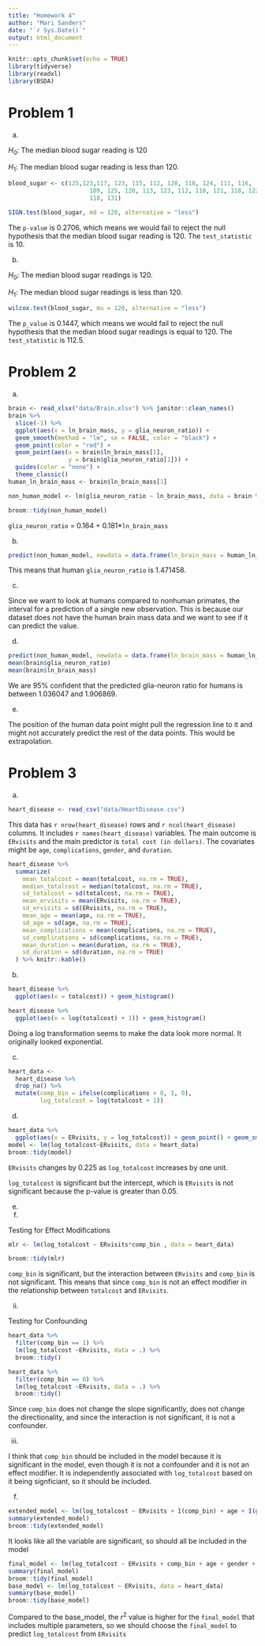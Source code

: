 ```yaml
---
title: "Homework 4"
author: "Mari Sanders"
date: "`r Sys.Date()`"
output: html_document
---
```


```r
knitr::opts_chunk$set(echo = TRUE)
library(tidyverse)
library(readxl)
library(BSDA)
```

# Problem 1 

a) 

$H_0:$ The median blood sugar reading is 120

$H_1:$ The median blood sugar reading is less than 120. 

```r
blood_sugar <- c(125,123,117, 123, 115, 112, 128, 118, 124, 111, 116, 
                       109, 125, 120, 113, 123, 112, 118, 121, 118, 122, 115,105, 
                       118, 131)

SIGN.test(blood_sugar, md = 120, alternative = "less")

```

The `p-value` is 0.2706, which means we would fail to reject the null hypothesis that the median blood sugar reading is 120. The `test_statistic` is 10. 

b)

$H_0:$ The median blood sugar readings is 120. 

$H_1:$ The median blood sugar readings is less than 120. 

```r
wilcox.test(blood_sugar, mu = 120, alternative = "less")
```

The `p_value` is 0.1447, which means we would fail to reject the null hypothesis that the median blood sugar readings is equal to 120. The `test_statistic` is 112.5. 

# Problem 2 

a) 

```r
brain <- read_xlsx("data/Brain.xlsx") %>% janitor::clean_names() 
brain %>% 
  slice(-1) %>% 
  ggplot(aes(x = ln_brain_mass, y = glia_neuron_ratio)) +
  geom_smooth(method = "lm", se = FALSE, color = "black") +
  geom_point(color = "red") +
  geom_point(aes(x = brain$ln_brain_mass[1], 
                 y = brain$glia_neuron_ratio[1])) +
  guides(color = "none") +
  theme_classic()
human_ln_brain_mass <- brain$ln_brain_mass[1]

non_human_model <- lm(glia_neuron_ratio ~ ln_brain_mass, data = brain %>% slice(-1))

broom::tidy(non_human_model)

```

`glia_neuron_ratio` = 0.164 + 0.181*`ln_brain_mass`

b) 

```r
predict(non_human_model, newdata = data.frame(ln_brain_mass = human_ln_brain_mass))
```

This means that human `glia_neuron_ratio` is 1.471458. 


c) 

Since we want to look at humans compared to nonhuman primates, the interval for a prediction of a single new observation. This is because our dataset does not have the human brain mass data and we want to see if it can predict the value. 

d) 

```r
predict(non_human_model, newdata = data.frame(ln_brain_mass = human_ln_brain_mass), interval = "prediction", level = 0.95)
mean(brain$glia_neuron_ratio)
mean(brain$ln_brain_mass)
```

We are 95% confident that the predicted glia-neuron ratio for humans is between 1.036047 and 1.906869. 

e) 

The position of the human data point might pull the regression line to it and might not accurately predict the rest of the data points. This would be extrapolation. 

# Problem 3 

a) 

```r
heart_disease <- read_csv("data/HeartDisease.csv") 
```

This data has `r nrow(heart_disease)` rows and `r ncol(heart_disease)` columns. It includes `r names(heart_disease)` variables. The main outcome is `ERvisits` and the main predictor is `total cost (in dollars)`. The covariates might be `age`, `complications`, `gender`, and `duration`.

```r
heart_disease %>% 
  summarize(
    mean_totalcost = mean(totalcost, na.rm = TRUE),
    median_totalcost = median(totalcost, na.rm = TRUE),
    sd_totalcost = sd(totalcost, na.rm = TRUE),
    mean_ervisits = mean(ERvisits, na.rm = TRUE),
    sd_ervisits = sd(ERvisits, na.rm = TRUE),
    mean_age = mean(age, na.rm = TRUE),
    sd_age = sd(age, na.rm = TRUE),
    mean_complications = mean(complications, na.rm = TRUE),
    sd_complications = sd(complications, na.rm = TRUE),
    mean_duration = mean(duration, na.rm = TRUE),
    sd_duration = sd(duration, na.rm = TRUE)
  ) %>% knitr::kable()
```

b) 

```r
heart_disease %>% 
  ggplot(aes(x = totalcost)) + geom_histogram()

heart_disease %>% 
  ggplot(aes(x = log(totalcost) + 1)) + geom_histogram()

```

Doing a log transformation seems to make the data look more normal. It originally looked exponential. 

c) 

```r
heart_data <- 
  heart_disease %>% 
  drop_na() %>% 
  mutate(comp_bin = ifelse(complications > 0, 1, 0), 
         log_totalcost = log(totalcost + 1))
```

d) 

```r
heart_data %>% 
  ggplot(aes(x = ERvisits, y = log_totalcost)) + geom_point() + geom_smooth(method = lm)
model <- lm(log_totalcost~ERvisits, data = heart_data)
broom::tidy(model)
```

`ERvisits` changes by 0.225 as `log_totalcost` increases by one unit. 

`log_totalcost` is significant but the intercept, which is `ERvisits` is not significant because the p-value is greater than 0.05. 

e) 

i) 

Testing for Effect Modifications

```r
mlr <- lm(log_totalcost ~ ERvisits*comp_bin , data = heart_data)

broom::tidy(mlr) 
```

`comp_bin` is significant, but the interaction between `ERvisits` and `comp_bin` is not significant. This means that since `comp_bin` is not an effect modifier in the relationship between `totalcost` and `ERvisits`. 


ii) 

Testing for Confounding

```r
heart_data %>% 
  filter(comp_bin == 1) %>% 
  lm(log_totalcost ~ERvisits, data = .) %>% 
  broom::tidy()

heart_data %>%  
  filter(comp_bin == 0) %>% 
  lm(log_totalcost ~ERvisits, data = .) %>% 
  broom::tidy()

```

Since `comp_bin` does not change the slope significantly, does not change the directionality, and since the interaction is not significant, it is not a confounder. 

iii) 

I think that `comp_bin` should be included in the model because it is significant in the model, even though it is not a confounder and it is not an effect modifier. It is independently associated with `log_totalcost` based on it being signficiant, so it should be included. 

f) 

```r
extended_model <- lm(log_totalcost ~ ERvisits + I(comp_bin) + age + I(gender) + duration, data = heart_data)
summary(extended_model)
broom::tidy(extended_model)


```

It looks like all the variable are significant, so should all be included in the model

```r
final_model <- lm(log_totalcost ~ ERvisits + comp_bin + age + gender + duration, data = heart_data)
summary(final_model)
broom::tidy(final_model)
base_model <- lm(log_totalcost ~ ERvisits, data = heart_data)
summary(base_model)
broom::tidy(base_model)
```

Compared to the base_model, the $r^2$ value is higher for the `final_model` that includes multiple parameters, so we should choose the `final_model` to predict `log_totalcost` from `ERvisits`
